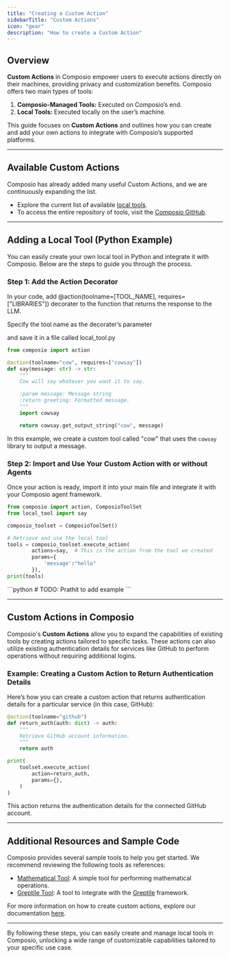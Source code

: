 ```yaml
---
title: "Creating a Custom Action"
sidebarTitle: "Custom Actions"
icon: "gear"
description: "How to create a Custom Action"
---
```


## Overview

**Custom Actions** in Composio empower users to execute actions directly on their machines, providing privacy and customization benefits. Composio offers two main types of tools:

1. **Composio-Managed Tools:** Executed on Composio’s end.
2. **Local Tools:** Executed locally on the user’s machine.

This guide focuses on **Custom Actions** and outlines how you can create and add your own actions to integrate with Composio’s supported platforms.

---

## Available Custom Actions

Composio has already added many useful Custom Actions, and we are continuously expanding the list. 

- Explore the current list of available [local tools](./list_local_tools).
- To access the entire repository of tools, visit the [Composio GitHub](https://github.com/ComposioHQ/composio/tree/master/python/composio/tools/local).

---

## Adding a Local Tool (Python Example)

You can easily create your own local tool in Python and integrate it with Composio. Below are the steps to guide you through the process.

### Step 1: Add the Action Decorator

In your code, add @action(toolname=[TOOL_NAME], requires=["LIBRARIES"]) decorater to the function that returns the response to the LLM.

Specify the tool name as the decorater’s parameter

and save it in a file called local_tool.py
```python
from composio import action

@action(toolname="cow", requires=["cowsay"])
def say(message: str) -> str:
    """
    Cow will say whatever you want it to say.

    :param message: Message string
    :return greeting: Formatted message.
    """
    import cowsay

    return cowsay.get_output_string("cow", message)
```

In this example, we create a custom tool called "cow" that uses the `cowsay` library to output a message.

### Step 2: Import and Use Your Custom Action with or without Agents

Once your action is ready, import it into your main file and integrate it with your Composio agent framework.
<Tabs>
<Tab title="Without Agents">
<CodeGroup>
```python
from composio import action, ComposioToolSet
from local_tool import say

composio_toolset = ComposioToolSet()

# Retrieve and use the local tool
tools = composio_toolset.execute_action(
        actions=say,  # This is the action from the tool we created
        params={
            'message':"hello"
        }),
print(tools)
```
</CodeGroup>
</Tab>
<Tab title="With Agents">
<CodeGroup>
```python
# TODO: Prathit to add example
```
</CodeGroup>
</Tab>
</Tabs>

---

## Custom Actions in Composio

Composio's **Custom Actions** allow you to expand the capabilities of existing tools by creating actions tailored to specific tasks. These actions can also utilize existing authentication details for services like GitHub to perform operations without requiring additional logins.

### Example: Creating a Custom Action to Return Authentication Details

Here’s how you can create a custom action that returns authentication details for a particular service (in this case, GitHub):

```python
@action(toolname="github")
def return_auth(auth: dict) -> auth:
    """
    Retrieve GitHub account information.
    """
    return auth

print(
    toolset.execute_action(
        action=return_auth,
        params={},
    )
)
```

This action returns the authentication details for the connected GitHub account.

---

## Additional Resources and Sample Code

Composio provides several sample tools to help you get started. We recommend reviewing the following tools as references:

- [Mathematical Tool](https://github.com/ComposioHQ/composio/blob/master/python/composio/tools/local/mathematical/tool.py): A simple tool for performing mathematical operations.
- [Greptile Tool](https://github.com/ComposioHQ/composio/blob/master/python/composio/tools/local/greptile/tool.py): A tool to integrate with the [Greptile](https://www.greptile.com/) framework.

For more information on how to create custom actions, explore our documentation [here](/patterns/functions/custom_actions).

---

By following these steps, you can easily create and manage local tools in Composio, unlocking a wide range of customizable capabilities tailored to your specific use case.

